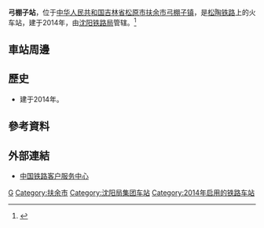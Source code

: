 {{Infobox China railway station
|车站名称 = 弓棚子站
|图片 = 
|图片介绍 = 
|其他名称 =
|车站拼音 = Gongpengzi
|英文名称 = Gongpengzi Railway Station
|车站代码 = 55949
|电报码 = GPT
|拼音码 = GPZ
|车站位置 = [[吉林省|吉林省]][[松原市_(吉林省)|松原市]][[扶余市|扶余市]][[弓棚子镇|弓棚子镇]]
|坐标 = 
|归属 = [[沈阳铁路局|沈阳铁路局]]
|线路 = [[松陶铁路|松陶铁路]]
|车站等级 =
|月台数目 = 
|站台面 = 
|股道数目 = 
|网站 = 
}}
'''弓棚子站'''，位于[[中华人民共和国|中华人民共和国]][[吉林省|吉林省]][[松原市_(吉林省)|松原市]][[扶余市|扶余市]][[弓棚子镇|弓棚子镇]]，是[[松陶铁路|松陶铁路]]上的火车站，建于2014年，由[[沈阳铁路局|沈阳铁路局]]管辖。<ref>{{Cite web |url=http://search.huochepiao.com/huochezhan/jieshao/4059.htm |title=弓棚子火车站介绍 |access-date=2017-02-12 |archive-date=2019-08-02 |archive-url=https://web.archive.org/web/20190802025955/http://search.huochepiao.com/huochezhan/jieshao/4059.htm |dead-url=no }}</ref>
==車站周邊==
==歷史==
* 建于2014年。
==參考資料==
{{reflist}}
==外部連結==
* [http://www.12306.cn/mormhweb/ 中国铁路客户服务中心] {{Wayback|url=http://www.12306.cn/mormhweb/ |date=20180205163941 }}
{{China-rail-stub}}
{{松陶铁路}}
[[Category:松原市铁路车站|G]]
[[Category:扶余市|Category:扶余市]]
[[Category:沈阳局集团车站|Category:沈阳局集团车站]]
[[Category:2014年启用的铁路车站|Category:2014年启用的铁路车站]]